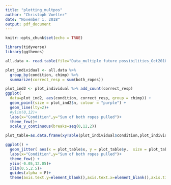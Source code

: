 ```yaml
---
title: "plotting_multpos"
author: "Christoph Voelter"
date: "November 1, 2018"
output: pdf_document
---
```


```r
knitr::opts_chunk$set(echo = TRUE)

library(tidyverse)
library(ggthemes)
```

```r

all.data <- read.table(file="Data_multiple future possibilities_Oct2018.txt", header=T, sep="\t")

```

```r

plot_individual <- all.data %>%
  group_by(condition, chimp) %>% 
  summarize(correct_resp = sum(both_ropes)) 

plot_ind2 <- plot_individual %>% add_count(correct_resp)
ggplot(
  data=plot_ind2, aes(condition, correct_resp, group = chimp)) +   
  geom_point(size = plot_ind2$n, colour = "purple") +
  geom_line(lty=2)+
  #ylim(0,12)+
  labs(x="Condition",y="Sum of both ropes pulled")+
  theme_few()+
  scale_y_continuous(breaks=seq(0,12,2))


```


```r

plot_table=as.data.frame(xyTable(plot_individual$condition,plot_individual$correct_resp))

ggplot() +
  geom_jitter( aes(x = plot_table$x, y = plot_table$y,  size = plot_table$number), width = 0,height = .00, alpha = .15)+
  labs(x="Condition",y="Sum of both ropes pulled")+
  theme_few() + 
  ylim(-0.05,12.05)+
  xlim(0.5,2.5)+
  guides(alpha = F)+
  theme(axis.text.y=element_blank(),axis.text.x=element_blank(),axis.ticks.x=element_blank(), axis.ticks.y=element_blank(),strip.text.y = element_text(angle = 180))
```


